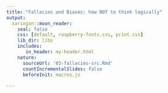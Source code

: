 ```yaml
---
title: "Fallacies and Biases: how NOT to think logically"
output:
  xaringan::moon_reader:
    seal: false
    css: [default, raspberry-fonts.css, print.css]
    lib_dir: libs
    includes:
       in_header: my-header.html
    nature:
      sourceUrl: '03-fallacies-src.Rmd'
      countIncrementalSlides: false
      beforeInit: macros.js
      
---
```

